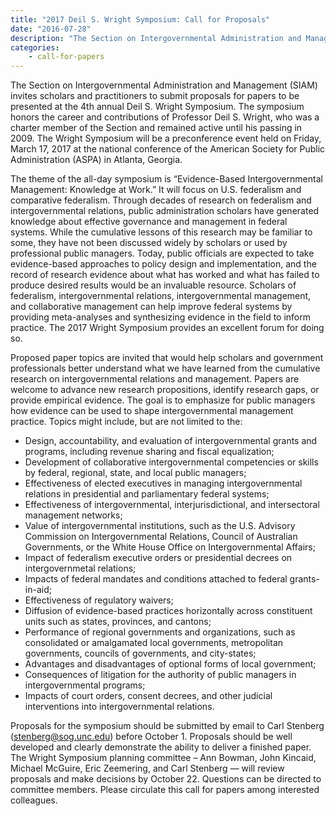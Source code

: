 ```yaml
---
title: "2017 Deil S. Wright Symposium: Call for Proposals"
date: "2016-07-28"
description: "The Section on Intergovernmental Administration and Management (SIAM) invites scholars and practitioners to submit proposals for papers to be presented at the 4th annual Deil S. Wright Symposium. The symposium honors the career and contributions of Professor Deil S. Wright, who was a charter member of the Section and remained active until his passing in 2009. The Wright Symposium will be a preconference event held on Friday, March 17, 2017 at the national conference of the American Society for Public Administration (ASPA) in Atlanta, Georgia."
categories:
    - call-for-papers
---
```


The Section on Intergovernmental Administration and Management (SIAM) invites scholars and practitioners to submit proposals for papers to be presented at the 4th annual Deil S. Wright Symposium. The symposium honors the career and contributions of Professor Deil S. Wright, who was a charter member of the Section and remained active until his passing in 2009. The Wright Symposium will be a preconference event held on Friday, March 17, 2017 at the national conference of the American Society for Public Administration (ASPA) in Atlanta, Georgia.

The theme of the all-day symposium is “Evidence-Based Intergovernmental Management: Knowledge at Work.” It will focus on U.S. federalism and comparative federalism. Through decades of research on federalism and intergovernmental relations, public administration scholars have generated knowledge about effective governance and management in federal systems. While the cumulative lessons of this research may be familiar to some, they have not been discussed widely by scholars or used by professional public managers. Today, public officials are expected to take evidence-based approaches to policy design and implementation, and the record of research evidence about what has worked and what has failed to produce desired results would be an invaluable resource. Scholars of federalism, intergovernmental relations, intergovernmental management, and collaborative management can help improve federal systems by providing meta-analyses and synthesizing evidence in the field to inform practice. The 2017 Wright Symposium provides an excellent forum for doing so.

Proposed paper topics are invited that would help scholars and government professionals better understand what we have learned from the cumulative research on intergovernmental relations and management.  Papers are welcome to advance new research propositions, identify research gaps, or provide empirical evidence. The goal is to emphasize for public managers how evidence can be used to shape intergovernmental management practice.  Topics might include, but are not limited to the:

* Design, accountability, and evaluation of intergovernmental grants and programs, including revenue sharing and fiscal equalization;
* Development of collaborative intergovernmental competencies or skills by federal, regional, state, and local public managers;
* Effectiveness of elected executives in managing intergovernmental relations in presidential and parliamentary federal systems;
* Effectiveness of intergovernmental, interjurisdictional, and intersectoral management networks;
* Value of intergovernmental institutions, such as the U.S. Advisory Commission on Intergovernmental Relations, Council of Australian Governments, or the White House Office on Intergovernmental Affairs;
* Impact of federalism executive orders or presidential decrees on intergovernmetal relations;
* Impacts of federal mandates and conditions attached to federal grants-in-aid;
* Effectiveness of regulatory waivers;
* Diffusion of evidence-based practices horizontally across constituent units such as states, provinces, and cantons;
* Performance of regional governments and organizations, such as consolidated or amalgamated local governments, metropolitan governments, councils of governments, and city-states;
* Advantages and disadvantages of optional forms of local government;
* Consequences of litigation for the authority of public managers in intergovernmental programs;
* Impacts of court orders, consent decrees, and other judicial interventions into intergovernmental relations.
 
Proposals for the symposium should be submitted by email to Carl Stenberg (<stenberg@sog.unc.edu>) before October 1. Proposals should be well developed and clearly demonstrate the ability to deliver a finished paper. The Wright Symposium planning committee – Ann Bowman, John Kincaid, Michael McGuire, Eric Zeemering, and Carl Stenberg — will review proposals and make decisions by October 22.  Questions can be directed to committee members.  Please circulate this call for papers among interested colleagues.